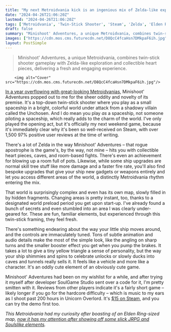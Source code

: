 ```yaml
---
title: "My next Metroidvania kick is an ingenious mix of Zelda-like exploration, twin-stick combat, and pitch-perfect controls – with 97% positive Steam user reviews"
date: "2024-04-26T21:06:20Z"
lastmod: "2024-04-26T21:06:20Z"
tags: ['Metroidvania', 'Twin-Stick Shooter', 'Steam', 'Zelda', 'Elden Ring']
draft: false
summary: "Minishoot' Adventures, a unique Metroidvania, combines twin-stick shooter gameplay with Zelda-like exploration and collectible heart pieces, delivering a fresh and engaging experience."
images: ["https://cdn.mos.cms.futurecdn.net/D8QcC4fcaHsn7DMkpaF6ih.jpg"]
layout: PostSimple
---
```

> Minishoot' Adventures, a unique Metroidvania, combines twin-stick shooter gameplay with Zelda-like exploration and collectible heart pieces, delivering a fresh and engaging experience.


        <img alt="Cover" src="https://cdn.mos.cms.futurecdn.net/D8QcC4fcaHsn7DMkpaF6ih.jpg"/>
        
[<u>In a year overflowing with great-looking Metroidvanias</u>](https://www.gamesradar.com/voidwrought-fgs-spring-2024/), Minishoot' Adventures popped out to me for the sheer oddity and novelty of its premise. It's a top-down twin-stick shooter where you play as a small spaceship in a bright, colorful world under attack from a shadowy villain called the Unchosen. And I do mean you play *as* a spaceship, not someone piloting a spaceship, which really adds to the charm of the world. I've only played the opening act, but it's officially my next weekend game, because it's immediately clear why it's been so well-received on Steam, with over 1,500 97% positive user reviews at the time of writing. 

There's a lot of Zelda in the way Minishoot' Adventures – that rogue apostrophe is the game's, by the way, not mine – hits you with collectible heart pieces, caves, and room-based fights. There's even an achievement for blowing up a room full of pots. Likewise, while some ship upgrades are normal skill tree stuff like more damage and a faster fire rate, you'll also find bespoke upgrades that give your ship new gadgets or weapons entirely and let you access different areas of the world, a distinctly Metroidvania rhythm entering the mix. 

That world is surprisingly complex and even has its own map, slowly filled in by hidden fragments. Changing areas is pretty instant, too, thanks to a designated world preload period you get upon start-up. I've already found a bunch of secrets and even stumbled into an area I was clearly under-geared for. These are fun, familiar elements, but experienced through this twin-stick framing, they feel fresh. 



There's something endearing about the way your little ship moves around, and the controls are immaculately tuned. Tons of subtle animation and audio details make the most of the simple look, like the angling on sharp turns and the smaller booster effect you get when you pump the brakes. It takes a lot to give a tiny yellow triangle a sense of personality, but the way your ship shimmies and spins to celebrate unlocks or slowly ducks into caves and tunnels really sells it. It feels like a vehicle and more like a character. It's an oddly cute element of an obviously cute game. 

Minishoot' Adventures had been on my wishlist for a while, and after trying it myself after developer SoulGame Studio sent over a code for it, I'm pretty smitten with it. Reviews from other players indicate it's a fairly short game – likely longer if you go for the hardcore difficulty – which is music to my ears as I shoot past 200 hours in Unicorn Overlord. It's [$15 on Steam](https://store.steampowered.com/app/1634860/Minishoot_Adventures/), and you can try the demo first too. 

*This Metroidvania had my curiosity after boasting of an Elden Ring-sized map, *[<u><em>now it has my attention after showing off some slick JRPG and Soulslike elements</em></u>](https://www.gamesradar.com/this-metroidvania-had-my-curiosity-after-boasting-of-an-elden-ring-sized-map-now-it-has-my-attention-after-showing-off-some-slick-jrpg-and-soulslike-elements/)*.*
        